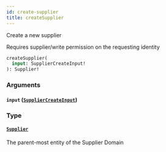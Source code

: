 ```yaml
---
id: create-supplier
title: createSupplier
---
```



Create a new supplier
            
Requires supplier/write permission on the requesting identity


```graphql
createSupplier(
  input: SupplierCreateInput!
): Supplier!

```


### Arguments

#### `input` ([`SupplierCreateInput`](/developers/supplier-apis/supply-api/graphql/reference/inputs/supplier-create-input))




### Type

#### [`Supplier`](/developers/supplier-apis/supply-api/graphql/reference/objects/supplier) 

The parent-most entity of the Supplier Domain




